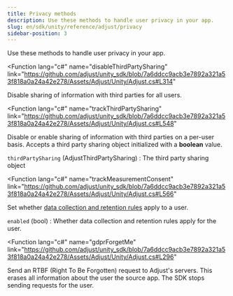 ```yaml
---
title: Privacy methods
description: Use these methods to handle user privacy in your app.
slug: en/sdk/unity/reference/adjust/privacy
sidebar-position: 3
---
```


Use these methods to handle user privacy in your app.

<Function
  lang="c#"
  name="disableThirdPartySharing"
  link="https://github.com/adjust/unity_sdk/blob/7a6ddcc9acb3e7892a321a53f818a0a24a42e278/Assets/Adjust/Unity/Adjust.cs#L314"
>

Disable sharing of information with third parties for all users.

<slot slot="snippet">


<DisableThirdPartySharing />

</slot>

</Function>

<Function
  lang="c#"
  name="trackThirdPartySharing"
  link="https://github.com/adjust/unity_sdk/blob/7a6ddcc9acb3e7892a321a53f818a0a24a42e278/Assets/Adjust/Unity/Adjust.cs#L548"
>

Disable or enable sharing of information with third parties on a per-user basis. Accepts a third party sharing object initialized with a **boolean** value.

<slot slot="snippet">


<TrackThirdPartySharing />

</slot>

<slot slot="parameters">

`thirdPartySharing` (AdjustThirdPartySharing)
: The third party sharing object

</slot>

</Function>

<Function
  lang="c#"
  name="trackMeasurementConsent"
  link="https://github.com/adjust/unity_sdk/blob/7a6ddcc9acb3e7892a321a53f818a0a24a42e278/Assets/Adjust/Unity/Adjust.cs#L566"
>

Set whether [data collection and retention rules](https://help.adjust.com/en/article/manage-data-collection-and-retention) apply to a user.

<slot slot="snippet">


<TrackMeasurementConsent />

</slot>

<slot slot="parameters">

`enabled` (bool)
: Whether data collection and retention rules apply for the user.

</slot>

</Function>

<Function
  lang="c#"
  name="gdprForgetMe"
  link="https://github.com/adjust/unity_sdk/blob/7a6ddcc9acb3e7892a321a53f818a0a24a42e278/Assets/Adjust/Unity/Adjust.cs#L296"
>

Send an <Abbr>RTBF (Right To Be Forgotten)</Abbr> request to Adjust's servers. This erases all information about the user the source app. The SDK stops sending requests for the user.

<slot slot="snippet">


<GdprForgetMe />

</slot>

</Function>
